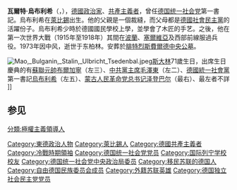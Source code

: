 {{noteTA|G1=政治人物
|T=zh-tw:瓦爾特·烏布利希; zh-cn:沃尔特·乌布利希; zh-hk:華爾特·烏布利希;
|1=zh-tw:瓦爾特; zh-cn:沃尔特; zh-hk:華爾特;
}}
{{Unreferenced|time=2020-08-21T02:23:51+00:00}}
{{Infobox President
| name=瓦爾特·烏布利希
| nationality={{DDR}}
| image name=Bundesarchiv Bild 183-J1231-1002-002 Walter Ulbricht, Neujahrsansprache.jpg
| order        = {{SED}}[[德国统一社会党|第一书记]]
| term_start   = 1950年7月25日
| term_end     = 1971年5月3日<br />（{{age in years and days|1950|7|25|1971|5|3|age=no}}）
| predecessor=[[威廉·皮克|威廉·皮克]]
| successor=[[埃里希·何內克|埃里希·何內克]]
| date of birth=1893年6月30日
| place of birth={{flag|German Empire|name=德國}}[[薩克森王國|薩克森王國]][[萊比錫|萊比錫]]
| dead=alive
| date of death=1973年8月1日 
| place of death={{GDR}}[[滕普林|滕普林]]{{link-de|大德尔恩|Groß Dölln}}
| wife=
| party={{SED}}
| religion=
| vicepresident=
| awards={{{!}}
{{!}}{{劳动英雄 (东德)}}{{!!}}{{劳动英雄 (东德)}}{{!!}}{{劳动英雄 (东德)}}
{{!}}}
{{{!}}
{{!}}{{卡尔·马克思勋章}}{{!!}}{{卡尔·马克思勋章}}{{!!}}{{卡尔·马克思勋章}}
{{!}}}
'''[[苏联|苏联]]:'''
{{{!}}
{{!}}{{Hero of the Soviet Union}}
{{!}}}
{{{!}}
{{!}}{{列宁勋章}}{{!!}}{{十月革命勋章}}{{!!}}{{一级卫国战争勋章}}
{{!}}-
{{!}}{{二级卫国战争勋章}}{{!!}}{{劳动红旗勋章}}{{!!}}{{各族人民友谊勋章}}
{{!}}}
}}
'''瓦爾特·烏布利希'''（{{lang-de|Walter Ulbricht}}，{{bd|1893年|6月30日|1973年|8月1日|catIdx=Ulbricht}}），[[民主德國|德國]][[政治家|政治家]]、[[共產主義|共產主義者]]，曾任[[德国统一社会党|德国统一社会党]]第一書記。烏布利希在[[萊比錫|萊比錫]]出生。他的父親是一個裁縫，而父母都是[[德國社會民主黨|德國社會民主黨]]的活躍份子。烏布利希少時於德國國民學校上學，並學會了木匠的手艺。之後，他在第一次世界大戰（1915年至1918年）其間在[[波蘭|波蘭]]、[[塞爾維亞|塞爾維亞]]及西部前線服過兵役。1973年因中风，逝世于东柏林。安葬於[[腓特烈斯費爾德中央公墓|腓特烈斯費爾德中央公墓]]。

[[File:Mao,_Bulganin,_Stalin,_Ulbricht_Tsedenbal.jpeg|thumb]][[斯大林|斯大林]]71歲生日，出席生日慶典的有[[蘇聯元帥|蘇聯元帥]][[尼古拉·亞歷山德羅維奇·布爾加寧|布爾加寧]]（左三）、[[中共黨主席|中共黨主席]][[毛澤東|毛澤東]]（左二）、[[德國統一社會黨|德國統一社會黨]]第一書記[[瓦爾特·烏布利希|烏布利希]]（左五）、[[蒙古人民革命党中央委员会总书记|蒙古人民革命党总书记]][[尤睦佳·泽登巴尔|泽登巴尔]]（最右）、最左者不詳
]]

==参见==
{{start box}}
{{succession box|[[威廉·皮克|威廉·皮克]]|[[埃里希·何內克|埃里希·何內克]]|德国統一社會黨總書記|1950—1971年}}
{{succession box|''地方總統''<br />[[威廉·皮克|威廉·皮克]]|[[弗里德里希·艾伯特_(1894年-1979年)|弗里德里希·艾伯特]]|东德国务委员会主席|1960—1973年}}
{{end box}}
{{德意志民主共和國國家元首}}
{{东方集团执政党领导人}}
{{Cold War figures}}
{{柏林墙}}
{{Authority control}}
{{DEFAULTSORT:Ulbricht, Walter}}
[[Category:東德政治人物|Category:東德政治人物]]
[[Category:萊比錫人|Category:萊比錫人]]
[[Category:德國共產主義者|Category:德國共產主義者]]
[[Category:冷戰時期領袖|Category:冷戰時期領袖]]
[[Category:德国统一社会党党员|Category:德国统一社会党党员]]
[[Category:国际列宁学校校友|Category:国际列宁学校校友]]
[[Category:德国统一社会党中央政治局委员|Category:德国统一社会党中央政治局委员]]
[[Category:移民苏联的德国人|Category:移民苏联的德国人]]
[[Category:自由德国民族委员会成员|Category:自由德国民族委员会成员]]
[[Category:外籍苏联英雄|Category:外籍苏联英雄]]
[[Category:德国独立社会民主党党员|Category:德国独立社会民主党党员]]
[[分類:極權主義領導人|分類:極權主義領導人]]